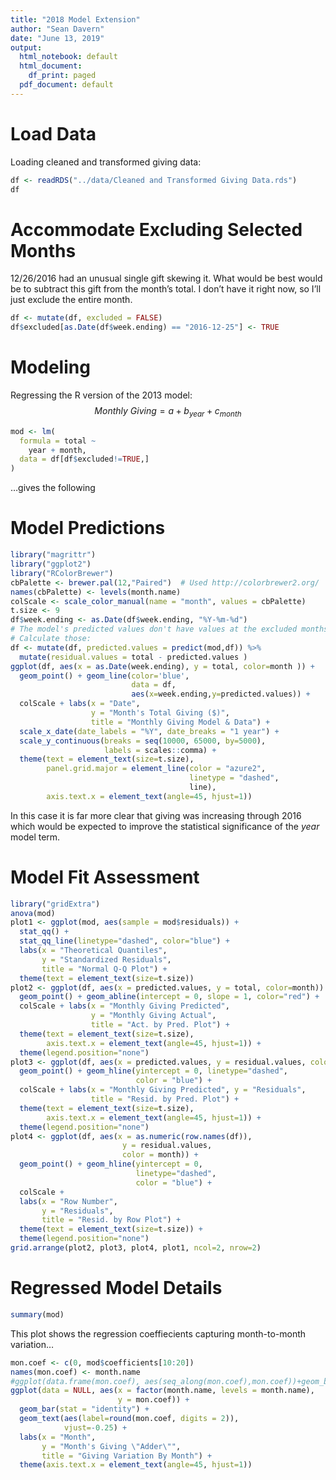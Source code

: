 ```yaml
---
title: "2018 Model Extension"
author: "Sean Davern"
date: "June 13, 2019"
output:
  html_notebook: default
  html_document:
    df_print: paged
  pdf_document: default
---
```

# Load Data
Loading cleaned and transformed giving data:
```r
df <- readRDS("../data/Cleaned and Transformed Giving Data.rds")
df
```
# Accommodate Excluding Selected Months
12/26/2016 had an unusual single gift skewing it. What would be best would be to subtract this gift from the month's total.  I don't have it right now, so I'll just exclude the entire month.
```r
df <- mutate(df, excluded = FALSE)
df$excluded[as.Date(df$week.ending) == "2016-12-25"] <- TRUE
```

# Modeling
Regressing the R version of the 2013 model:
$$\textit{Monthly Giving} = a+b_{year}+c_{month}$$
```r
mod <- lm(
  formula = total ~
    year + month,
  data = df[df$excluded!=TRUE,]
)
```
...gives the following

# Model Predictions

```r
library("magrittr")
library("ggplot2")
library("RColorBrewer")
cbPalette <- brewer.pal(12,"Paired")  # Used http://colorbrewer2.org/
names(cbPalette) <- levels(month.name)
colScale <- scale_color_manual(name = "month", values = cbPalette)
t.size <- 9
df$week.ending <- as.Date(df$week.ending, "%Y-%m-%d")
# The model's predicted values don't have values at the excluded months.
# Calculate those:
df <- mutate(df, predicted.values = predict(mod,df)) %>%
  mutate(residual.values = total - predicted.values )
ggplot(df, aes(x = as.Date(week.ending), y = total, color=month )) +
  geom_point() + geom_line(color='blue', 
                           data = df, 
                           aes(x=week.ending,y=predicted.values)) +
  colScale + labs(x = "Date", 
                  y = "Month's Total Giving ($)",
                  title = "Monthly Giving Model & Data") + 
  scale_x_date(date_labels = "%Y", date_breaks = "1 year") + 
  scale_y_continuous(breaks = seq(10000, 65000, by=5000),
                     labels = scales::comma) +
  theme(text = element_text(size=t.size),
        panel.grid.major = element_line(color = "azure2",
                                        linetype = "dashed",
                                        line), 
        axis.text.x = element_text(angle=45, hjust=1))
```
In this case it is far more clear that giving was increasing through 2016 which would be expected to improve the statistical significance of the $year$ model term.

# Model Fit Assessment

```r
library("gridExtra")
anova(mod)
plot1 <- ggplot(mod, aes(sample = mod$residuals)) +
  stat_qq() + 
  stat_qq_line(linetype="dashed", color="blue") +
  labs(x = "Theoretical Quantiles",
       y = "Standardized Residuals",
       title = "Normal Q-Q Plot") +
  theme(text = element_text(size=t.size))
plot2 <- ggplot(df, aes(x = predicted.values, y = total, color=month)) + 
  geom_point() + geom_abline(intercept = 0, slope = 1, color="red") +
  colScale + labs(x = "Monthly Giving Predicted", 
                  y = "Monthly Giving Actual",
                  title = "Act. by Pred. Plot") +
  theme(text = element_text(size=t.size), 
        axis.text.x = element_text(angle=45, hjust=1)) +
  theme(legend.position="none")
plot3 <- ggplot(df, aes(x = predicted.values, y = residual.values, color = month)) +
  geom_point() + geom_hline(yintercept = 0, linetype="dashed", 
                            color = "blue") +
  colScale + labs(x = "Monthly Giving Predicted", y = "Residuals",
                  title = "Resid. by Pred. Plot") + 
  theme(text = element_text(size=t.size), 
        axis.text.x = element_text(angle=45, hjust=1)) +
  theme(legend.position="none")
plot4 <- ggplot(df, aes(x = as.numeric(row.names(df)), 
                         y = residual.values, 
                         color = month)) + 
  geom_point() + geom_hline(yintercept = 0, 
                            linetype="dashed", 
                            color = "blue") + 
  colScale +
  labs(x = "Row Number", 
       y = "Residuals",
       title = "Resid. by Row Plot") + 
  theme(text = element_text(size=t.size)) +
  theme(legend.position="none")
grid.arrange(plot2, plot3, plot4, plot1, ncol=2, nrow=2)
```

# Regressed Model Details

```r
summary(mod)
```

This plot shows the regression coeffiecients capturing month-to-month variation...

```r
mon.coef <- c(0, mod$coefficients[10:20])
names(mon.coef) <- month.name
#ggplot(data.frame(mon.coef), aes(seq_along(mon.coef),mon.coef))+geom_bar(stat = "identity")
ggplot(data = NULL, aes(x = factor(month.name, levels = month.name), 
                        y = mon.coef)) +
  geom_bar(stat = "identity") +
  geom_text(aes(label=round(mon.coef, digits = 2)),
            vjust=-0.25) +
  labs(x = "Month",
       y = "Month's Giving \"Adder\"",
       title = "Giving Variation By Month") +
  theme(axis.text.x = element_text(angle=45, hjust=1))
```

